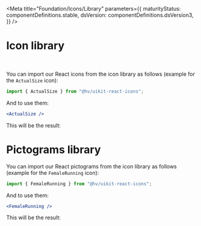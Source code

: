 
<Meta
  title="Foundation/Icons/Library"
  parameters={{
    maturityStatus: componentDefinitions.stable,
    dsVersion: componentDefinitions.dsVersion3,
  }}
/>

# Icon library

<br />
<MaturityStatus />

You can import our React icons from the icon library as follows (example for the `ActualSize` icon):

```js
import { ActualSize } from "@hv/uikit-react-icons";
```

And to use them:

```jsx
<ActualSize />
```

This will be the result:

<Preview>
  <ActualSize />
</Preview>

<Preview>
  <Story name="Icons">
    <IconLibrary icons={iconComponentList} />
  </Story>
</Preview>

# Pictograms library

You can import our React pictograms from the icon library as follows (example for the `FemaleRunning` icon):

```js
import { FemaleRunning } from "@hv/uikit-react-icons";
```

And to use them:

```jsx
<FemaleRunning />
```

This will be the result:

<Preview>
  <FemaleRunning />
</Preview>

<Preview>
  <Story name="Pictograms">
    <IconLibrary icons={iconPictogramComponentList} widerSpacing />
  </Story>
</Preview>

